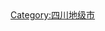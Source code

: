 [[Category:四川地级市|Category:四川地级市]]
{{catmore|资阳市|四川省资阳市}}
<br>{{hideh
|Head = 资阳各区县市所辖乡镇与街道
|FrameStyle   = border:solid 1px #0000ff;
|HeadStyle    = text-align:left;background:transparent;
|ContentStyle = background: #FFFFE0;
}}
{{edit|Template:资阳市雁江区行政区划}}{{资阳市雁江区行政区划|state=expanded}}<br>
{{edit|Template:安岳县行政区划}}{{安岳县行政区划|state=expanded}}<br>
{{edit|Template:乐至县行政区划}}{{乐至县行政区划|state=expanded}}<br>
{{hidef}}